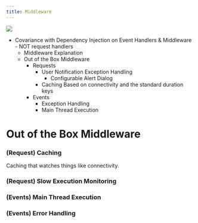 ```yaml
---
title: Middleware
---
```


<img src={diagramImg} />

* Covariance with Dependency Injection on Event Handlers & Middleware - NOT request handlers
    * Middleware Explanation
    * Out of the Box Middleware
        * Requests
            * User Notification Exception Handling
                * Configurable Alert Dialog
            * Caching Based on connectivity and the standard duration keys
        * Events
            * Exception Handling
            * Main Thread Execution


# Out of the Box Middleware

### (Request) Caching
Caching that watches things like connectivity.  

### (Request) Slow Execution Monitoring

### (Events) Main Thread Execution

### (Events) Error Handling